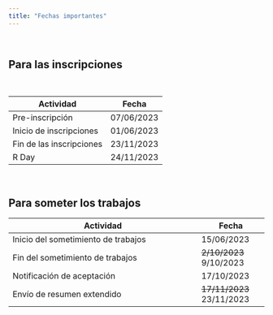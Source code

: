 ```yaml
---
title: "Fechas importantes"
---
```


<br>

## Para las inscripciones

<br>

| Actividad                | Fecha      |
|--------------------------|------------|
| Pre-inscripción          | 07/06/2023 |
| Inicio de inscripciones  | 01/06/2023 |
| Fin de las inscripciones | 23/11/2023 |
| R Day                    | 24/11/2023 |

<br>

## Para someter los trabajos

| Actividad                           | Fecha                                                             |
|-----------------------------------------------------|-------------------|
| Inicio del sometimiento de trabajos | 15/06/2023                                                        |
| Fin del sometimiento de trabajos    | <strike>2/10/2023</strike> 9/10/2023 |
| Notificación de aceptación          | 17/10/2023                                                        |
| Envío de resumen extendido          | <strike>17/11/2023</strike> 23/11/2023                         |

